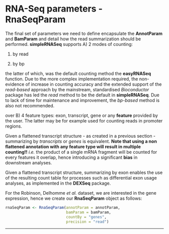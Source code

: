 # RNA-Seq parameters - RnaSeqParam

The final set of parameters we need to define encapsulate the __AnnotParam__ and
__BamParam__ and detail how the read summarization should be performed. 
__simpleRNASeq__ supports A) 2 modes of counting:

1. by read

2. by bp

the latter of which, was the default counting method the __easyRNASeq__ function.
Due to the more complex implementation required, the non-evidence of increase
in counting accuracy and the extended support of the _read-based_ approach by
the mainstream, standardised _Bioconductor_ package has led the _read_ method 
to be the default in __simpleRNASeq__. Due to lack of time for maintenance and
improvement, the _bp-based_ method is also not recommended.

over B) 4 feature types: exon, transcript, gene or any __feature__ provided by 
the user. The latter may be for example used for counting reads in promoter
regions. 

Given a flattened transcript structure - as created in a previous section - 
summarizing by _transcripts_ or _genes_ is equivalent. __Note that using a non
flattened annotation with any feature type will result in multiple counting!!__
_i.e._ the product of a single mRNA fragment will be counted for every features
it overlap, hence introducing a significant __bias__ in downstream analyses.

Given a flattened transcript structure, summarizing by exon enables the use of 
the resulting count table for processes such as differential exon usage analyses,
as implemented in the __DEXSeq__ package.

For the Robinson, Delhomme _et al._ dataset, we are interested in the gene 
expression, hence we create our __RnaSeqParam__ object as follows:

```r
rnaSeqParam <- RnaSeqParam(annotParam = annotParam,
                           bamParam = bamParam,
                           countBy = "genes",
                           precision = "read")
```

____